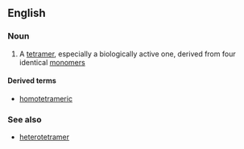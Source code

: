==English==

===Noun===
{{en-noun}}

# {{context|chemistry|biochemistry|lang=en}} A [[tetramer]], especially a biologically active one, derived from four identical [[monomer]]s

====Derived terms====
*[[homotetrameric]]

===See also===
*[[heterotetramer]]